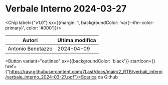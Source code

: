 

# Verbale Interno 2024-03-27

<Chip label={"v1.0"} sx={{margin: 1, backgroundColor: 'var(--ifm-color-primary)', color: '#000'}}/>



|      Autori     |Ultima modifica|
|-----------------|---------------|
|Antonio Benetazzo|   2024-04-09  |

<Button variant="outlined" sx={{backgroundColor: 'black'}} startIcon={<GithubIcon />} href={"https://raw.githubusercontent.com/7Last/docs/main/2_RTB/verbali_interni/verbale_interno_2024-03-27.pdf"}>Scarica da Github</Button>